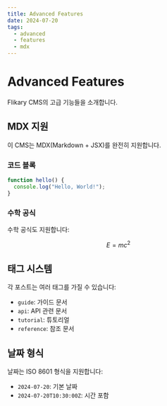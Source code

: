 ```yaml
---
title: Advanced Features
date: 2024-07-20
tags:
  - advanced
  - features
  - mdx
---
```


# Advanced Features

Flikary CMS의 고급 기능들을 소개합니다.

## MDX 지원

이 CMS는 MDX(Markdown + JSX)를 완전히 지원합니다.

### 코드 블록

```javascript
function hello() {
  console.log("Hello, World!");
}
```

### 수학 공식

수학 공식도 지원합니다:

$$
E = mc^2
$$

## 태그 시스템

각 포스트는 여러 태그를 가질 수 있습니다:

- `guide`: 가이드 문서
- `api`: API 관련 문서
- `tutorial`: 튜토리얼
- `reference`: 참조 문서

## 날짜 형식

날짜는 ISO 8601 형식을 지원합니다:

- `2024-07-20`: 기본 날짜
- `2024-07-20T10:30:00Z`: 시간 포함 
